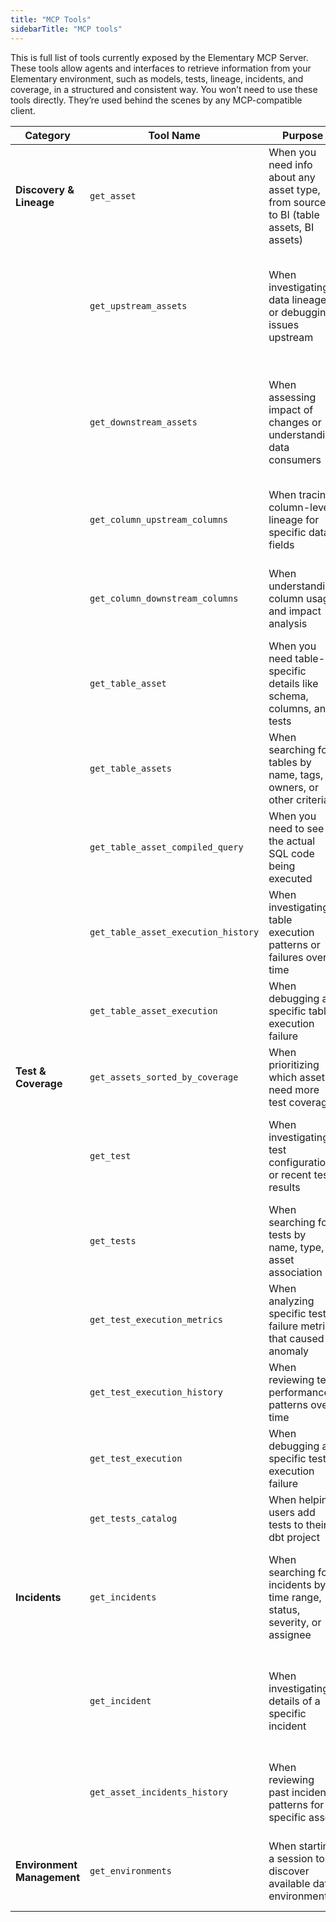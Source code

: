 ```yaml
---
title: "MCP Tools"
sidebarTitle: "MCP tools"
---
```

This is full list of tools currently exposed by the Elementary MCP Server.
These tools allow agents and interfaces to retrieve information from your Elementary environment, such as models, tests, lineage, incidents, and coverage, in a structured and consistent way.
You won’t need to use these tools directly. They’re used behind the scenes by any MCP-compatible client.

| **Category** | **Tool Name** | **Purpose** | **Output** |
| --- | --- | --- | --- |
| **Discovery & Lineage** | `get_asset` | When you need info about any asset type, from source to BI (table assets, BI assets) | Complete asset details with general information |
|  | `get_upstream_assets` | When investigating data lineage or debugging issues upstream | Asset dependencies with metadata (id, name, type, criticality, tags, owners, description, path) |
|  | `get_downstream_assets` | When assessing impact of changes or understanding data consumers | Asset dependencies with metadata (id, name, type, criticality, tags, owners, description, path) |
|  | `get_column_upstream_columns` | When tracing column-level lineage for specific data fields | Column dependencies with their metadata (id, name, type, table info) |
|  | `get_column_downstream_columns` | When understanding column usage and impact analysis | Column dependencies with their metadata (id, name, type, table info) |
|  | `get_table_asset` | When you need table-specific details like schema, columns, and tests | Table asset with columns, materialization, execution status, and associated tests |
|  | `get_table_assets` | When searching for tables by name, tags, owners, or other criteria | List of table assets matching filter criteria |
|  | `get_table_asset_compiled_query` | When you need to see the actual SQL code being executed | Compiled SQL query from the latest execution |
|  | `get_table_asset_execution_history` | When investigating table execution patterns or failures over time | Historical execution records with timestamps and status |
|  | `get_table_asset_execution` | When debugging a specific table execution failure | Detailed execution logs, timing, and error information |
| **Test & Coverage** | `get_assets_sorted_by_coverage` | When prioritizing which assets need more test coverage | Assets ranked by test coverage percentage |
|  | `get_test` | When investigating test configuration or recent test results | Test details including config, execution status, and quality dimensions |
|  | `get_tests` | When searching for tests by name, type, or asset association | List of tests matching filter criteria |
|  | `get_test_execution_metrics` | When analyzing specific test failure metrics that caused anomaly | Test execution results, numerical metrics, and anomaly details |
|  | `get_test_execution_history` | When reviewing test performance patterns over time | Historical test execution records and results |
|  | `get_test_execution` | When debugging a specific test execution failure | Detailed test execution logs, results, and error information |
|  | `get_tests_catalog` | When helping users add tests to their dbt project | Available test types that can be defined in the dbt project |
| **Incidents** | `get_incidents` | When searching for incidents by time range, status, severity, or assignee | List of incidents with timing, assignee, status, severity, tags, and ticket information |
|  | `get_incident` | When investigating details of a specific incident | Complete incident details including source asset/test information and execution context |
|  | `get_asset_incidents_history` | When reviewing past incident patterns for a specific asset | Historical incident records for an asset with status and timing |
| **Environment Management** | `get_environments` | When starting a session to discover available data environments | Dictionary mapping environment IDs to environment names |
